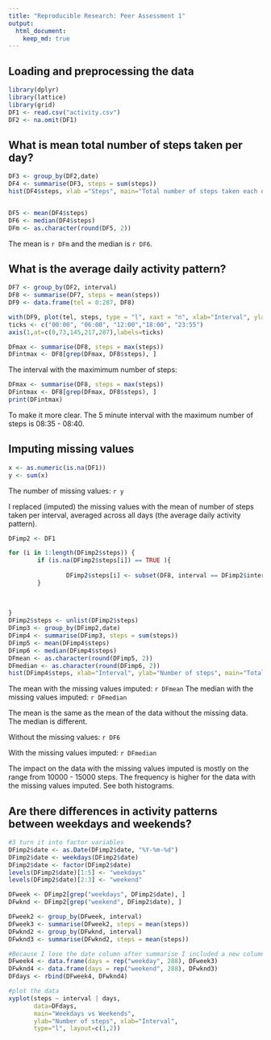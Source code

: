 ```yaml
---
title: "Reproducible Research: Peer Assessment 1"
output: 
  html_document:
    keep_md: true
---
```





## Loading and preprocessing the data

```r

library(dplyr)
library(lattice)
library(grid)
DF1 <- read.csv("activity.csv")
DF2 <- na.omit(DF1)

```

## What is mean total number of steps taken per day?

```r
DF3 <- group_by(DF2,date)
DF4 <- summarise(DF3, steps = sum(steps))
hist(DF4$steps, xlab ="Steps", main="Total number of steps taken each day (missing values omitted)")


DF5 <- mean(DF4$steps)
DF6 <- median(DF4$steps)
DFm <- as.character(round(DF5, 2))

```

The mean is `r DFm` and the median is `r DF6`.





## What is the average daily activity pattern?

```r
DF7 <- group_by(DF2, interval)
DF8 <- summarise(DF7, steps = mean(steps))
DF9 <- data.frame(tel = 0:287, DF8)

with(DF9, plot(tel, steps, type = "l", xaxt = "n", xlab="Interval", ylab="Number of steps", main="Time series plot of the average steps per interval"))
ticks <- c("00:00", "06:00", "12:00","18:00", "23:55")
axis(1,at=c(0,73,145,217,287),labels=ticks)

DFmax <- summarise(DF8, steps = max(steps))
DFintmax <- DF8[grep(DFmax, DF8$steps), ]

```

The interval with the maximimum number of steps:
```r

DFmax <- summarise(DF8, steps = max(steps))
DFintmax <- DF8[grep(DFmax, DF8$steps), ]
print(DFintmax)

```

To make it more clear. The 5 minute interval with the maximum number of steps is 08:35 - 08:40.

## Imputing missing values

```r
x <- as.numeric(is.na(DF1))
y <- sum(x)

```

The number of missing values: `r y`

I replaced (imputed) the missing values with the mean of number of steps taken per interval, averaged across all days (the average daily activity pattern).

```r
DFimp2 <- DF1

for (i in 1:length(DFimp2$steps)) {
        if (is.na(DFimp2$steps[i]) == TRUE ){
               
                DFimp2$steps[i] <- subset(DF8, interval == DFimp2$interval[i], select = steps)
        }
        
       
        
}
DFimp2$steps <- unlist(DFimp2$steps)
DFimp3 <- group_by(DFimp2,date)
DFimp4 <- summarise(DFimp3, steps = sum(steps))
DFimp5 <- mean(DFimp4$steps)
DFimp6 <- median(DFimp4$steps)
DFmean <- as.character(round(DFimp5, 2))
DFmedian <- as.character(round(DFimp6, 2))
hist(DFimp4$steps, xlab="Interval", ylab="Number of steps", main="Total number of steps taken each day with missing values imputed")


```

The mean with the missing values imputed: `r DFmean`
The median with the missing values imputed: `r DFmedian`

The mean is the same as the mean of the data without the missing data.
The median is different.

Without the missing values: `r DF6` 

With the missing values imputed: `r DFmedian`

The impact on the data with the missing values imputed is mostly on the  range from 10000 - 15000 steps. The frequency is higher for the data with the
missing values imputed. See both histograms.

## Are there differences in activity patterns between weekdays and weekends?
```r
#3 turn it into factor variables
DFimp2$date <- as.Date(DFimp2$date, "%Y-%m-%d")
DFimp2$date <- weekdays(DFimp2$date)
DFimp2$date <- factor(DFimp2$date)
levels(DFimp2$date)[1:5] <- "weekdays"
levels(DFimp2$date)[2:3] <- "weekend"

DFweek <- DFimp2[grep("weekdays", DFimp2$date), ]
DFwknd <- DFimp2[grep("weekend", DFimp2$date), ]

DFweek2 <- group_by(DFweek, interval)
DFweek3 <- summarise(DFweek2, steps = mean(steps))
DFwknd2 <- group_by(DFwknd, interval)
DFwknd3 <- summarise(DFwknd2, steps = mean(steps))

#Because I lose the date column after summarise I included a new column with weekday and weekend
DFweek4 <- data.frame(days = rep("weekday", 288), DFweek3)
DFwknd4 <- data.frame(days = rep("weekend", 288), DFwknd3)
DFdays <- rbind(DFweek4, DFwknd4)

#plot the data
xyplot(steps ~ interval | days,
       data=DFdays,
       main="Weekdays vs Weekends",
       ylab="Number of steps", xlab="Interval",
       type="l", layout=c(1,2))


```